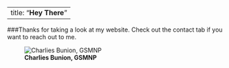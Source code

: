 
---
title: "**Hey There**"
---


###Thanks for taking a look at my website. Check out the contact tab if you want to reach out to me.


![**Charlies Bunion, GSMNP**](https://raw.githubusercontent.com/EDavisCarter/DavisCarterWebsite/master/Profpic1.jpg)
